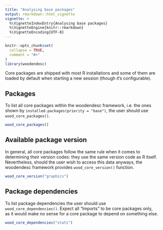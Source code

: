 ```yaml
---
title: "Analysing base packages"
output: rmarkdown::html_vignette
vignette: >
  %\VignetteIndexEntry{Analysing base packages}
  %\VignetteEngine{knitr::rmarkdown}
  %\VignetteEncoding{UTF-8}
---
```


```r
knitr::opts_chunk$set(
  collapse = TRUE,
  comment = "#>"
)
library(woodendesc)
```

Core packages are shipped with most R installations and some of them are loaded by default when starting a new session (though it's configurable).

## Packages

To list all core packages within the woodendesc framework, i.e. the ones shown by `installed.packages(priority = "base")`, the user should use `wood_core_packages()`.

```r
wood_core_packages()
```

## Available package version

In general, all core packages follow the same rule when it comes to determining their version codes: they use the same version code as R itself. Nevertheless, should the user wish to access this data anyways, the woodendesc framework provides `wood_core_version()` function.

```r
wood_core_version("graphics")
```

## Package dependencies

To list package dependencies the user should use `wood_core_dependencies()`. Expect all "Imports" to be core packages only, as it would make no sense for a core package to depend on something else.

```r
wood_core_dependencies("stats")
```
